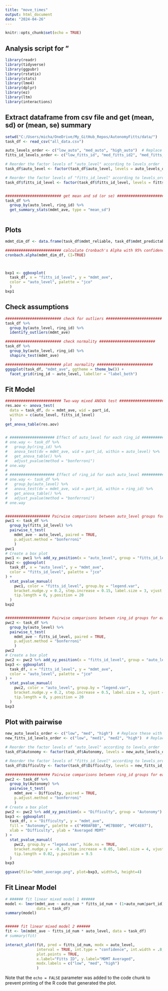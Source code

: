 ```yaml
---
title: "move_times"
output: html_document
date: "2024-04-26"
---
```


```r
knitr::opts_chunk$set(echo = TRUE)
```

## Analysis script for "

```r
library(readr)
library(tidyverse)
library(ggpubr)
library(rstatix)
library(stats)
library(lme4)
library(dplyr)
library(ez)
library(ltm)
library(interactions)
```


## Extract dataframe from csv file and get (mean, sd) or (mean, se) summary

```r

setwd("C:/Users/micha/OneDrive/My_GitHub_Repos/AutonomyFitts/data/")
task_df <- read_csv("all_data.csv")

auto_levels_order <- c("low_auto", "med_auto", "high_auto")  # Replace these with your actual level names
fitts_id_levels_order <- c("low_fitts_id", "med_fitts_id2", "med_fitts_id1", "high_fitts_id")  # Replace these with your actual level names

# Reorder the factor levels of "auto_level" according to levels_order
task_df$auto_level <- factor(task_df$auto_level, levels = auto_levels_order)

# Reorder the factor levels of "fitts_id_level" according to levels_order
task_df$fitts_id_level <- factor(task_df$fitts_id_level, levels = fitts_id_levels_order)


######################### get mean and sd (or se) ######################### 
task_df %>%
  group_by(auto_level, ring_id) %>%
  get_summary_stats(mdmt_ave, type = "mean_sd")



```

## Plots

```r


mdmt_dim_df <- data.frame(task_df$mdmt_reliable, task_df$mdmt_predictable, task_df$mdmt_consistent, task_df$mdmt_counton,task_df$mdmt_capable, task_df$mdmt_skilled, task_df$mdmt_competent, task_df$mdmt_meticulous)

######################### calculate Cronbach's Alpha with 95% confidence interval ######################### 
cronbach.alpha(mdmt_dim_df, CI=TRUE)



bxp1 <- ggboxplot(
  task_df, x = "fitts_id_level", y = "mdmt_ave",
  color = "auto_level", palette = "jco"
  )
bxp1


```


## Check assumptions

```r

######################### check for outliers ######################### 
task_df %>%
  group_by(auto_level, ring_id) %>%
  identify_outliers(mdmt_ave)

######################### check normality ######################### 
task_df %>%
  group_by(auto_level, ring_id) %>%
  shapiro_test(mdmt_ave)

######################### plot normality ######################### 
ggqqplot(task_df, "mdmt_ave", ggtheme = theme_bw()) +
  facet_grid(ring_id ~ auto_level, labeller = "label_both")


```


## Fit Model

```r

######################### Two-way mixed ANOVA test #########################  
res.aov <- anova_test(
  data = task_df, dv = mdmt_ave, wid = part_id,
  within = c(auto_level, fitts_id_level)
  )
get_anova_table(res.aov)


# #################### Effect of auto_level for each ring_id #################### 
# one.way <- task_df %>%
#   group_by(ring_id) %>%
#   anova_test(dv = mdmt_ave, wid = part_id, within = auto_level) %>%
#   get_anova_table() %>%
#   adjust_pvalue(method = "bonferroni")
# one.way
# 
# #################### Effect of ring_id for each auto_level #################### 
# one.way <- task_df %>%
#   group_by(auto_level) %>%
#   anova_test(dv = mdmt_ave, wid = part_id, within = ring_id) %>%
#   get_anova_table() %>%
#   adjust_pvalue(method = "bonferroni")
# one.way


#################### Pairwise comparisons between auto_level groups for each ring_id #################### 
pwc1 <- task_df %>%
  group_by(fitts_id_level) %>%
  pairwise_t_test(
    mdmt_ave ~ auto_level, paired = TRUE,
    p.adjust.method = "bonferroni"
    )
pwc1
# Create a box plot
pwc1 <- pwc1 %>% add_xy_position(x = "auto_level", group = "fitts_id_level")
bxp2 <- ggboxplot(
  task_df, x = "auto_level", y = "mdmt_ave", 
  color = "fitts_id_level", palette = "jco"
) +
  stat_pvalue_manual(
    pwc1, color = "fitts_id_level", group.by = "legend.var",
    bracket.nudge.y = 0.2, step.increase = 0.15, label.size = 3, vjust = 0.1,
    tip.length = 0, y.position = 20
  )
bxp2


#################### Pairwise comparisons between ring_id groups for each auto_level #################### 
pwc2 <- task_df %>%
  group_by(auto_level) %>%
  pairwise_t_test(
    mdmt_ave ~ fitts_id_level, paired = TRUE,
    p.adjust.method = "bonferroni"
    )
pwc2
# Create a box plot
pwc2 <- pwc2 %>% add_xy_position(x = "fitts_id_level", group = "auto_level")
bxp3 <- ggboxplot(
  task_df, x = "fitts_id_level", y = "mdmt_ave", 
  color = "auto_level", palette = "jco"
) +
  stat_pvalue_manual(
    pwc2, color = "auto_level", group.by = "legend.var",
    bracket.nudge.y = 0.2, step.increase = 0.5, label.size = 3, vjust = 0.1,
    tip.length = 0, y.position = 20
  )
bxp3


```

## Plot with pairwise

```r

new_auto_levels_order <- c("low", "med", "high")  # Replace these with your actual level names
new_fitts_id_levels_order <- c("low", "med1", "med2", "high")  # Replace these with your actual level names

# Reorder the factor levels of "auto_level" according to levels_order
task_df$Autonomy <- factor(task_df$Autonomy, levels = new_auto_levels_order)

# Reorder the factor levels of "fitts_id_level" according to levels_order
task_df$Difficulty <- factor(task_df$Difficulty, levels = new_fitts_id_levels_order)

#################### Pairwise comparisons between ring_id groups for each auto_level #################### 
pwc2 <- task_df %>%
  group_by(Autonomy) %>%
  pairwise_t_test(
    mdmt_ave ~ Difficulty, paired = TRUE,
    p.adjust.method = "bonferroni"
    )
# Create a box plot
pwc2 <- pwc2 %>% add_xy_position(x = "Difficulty", group = "Autonomy")
bxp3 <- ggboxplot(
  task_df, x = "Difficulty", y = "mdmt_ave", 
  fill = "Autonomy", palette = c("#00AFBB", "#E7B800", "#FC4E07"),
  xlab = "Difficulty", ylab = "Averaged MDMT"
) +
  stat_pvalue_manual(
    pwc2, group.by = "legend.var", hide.ns = TRUE,
    bracket.nudge.y = -0.1, step.increase = 0.05, label.size = 4, vjust = 0.7,
    tip.length = 0.02, y.position = 9.5
  )
bxp3

ggsave(file="mdmt_average.png", plot=bxp3, width=5, height=4)


```



## Fit Linear Model

```r

# ###### fit linear mixed model 1 ######
model <- lmer(mdmt_ave ~ auto_num * fitts_id_num + (1+auto_num|part_id) + (1+fitts_id_num|part_id) + (1|part_id),
              data = task_df)
summary(model)


###### fit linear mixed model 2 ######
fit <- lm(mdmt_ave ~ fitts_id_num * auto_level, data = task_df)
# summary(fit)

interact_plot(fit, pred = fitts_id_num, modx = auto_level, 
              interval = TRUE, int.type = "confidence", int.width = .8,
              plot.points = TRUE,
              x.label="Fitts ID", y.label="MDMT Averaged", 
              modx.labels = c("low", "med", "high")
              )


```


Note that the `echo = FALSE` parameter was added to the code chunk to prevent printing of the R code that generated the plot.
